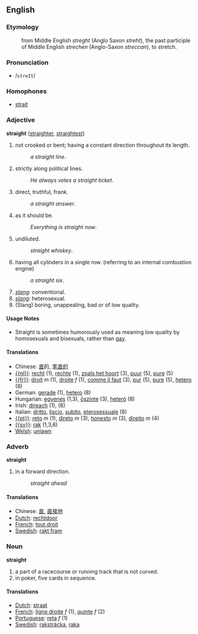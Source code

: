 ==English==

===Etymology===
:from Middle English ''streght'' (Anglo Saxon ''streht''), the past participle of Middle English ''strechen'' (Anglo-Saxon ''streccan''), to stretch.

===Pronunciation===
*/<tt>streIt</tt>/

===Homophones===
*[[strait]]

===Adjective===
'''straight''' ([[straighter]], [[straightest]])
#not crooked or bent; having a constant direction throughout its length.
#:''a straight line''.
#strictly along political lines.
#:''He always votes a straight ticket''.
#direct, truthful, frank.
#:''a straight answer''.
#as it should be.
#:''Everything is straight now''.
#undiluted.
#:''straight whiskey''.
#having all cylinders in a single row. (referring to an internal combustion engine)
#:''a straight six''.
#''[[slang]]'': conventional.
#''[[slang]]'': heterosexual.
#(Slang) boring, unappealing, bad or of low quality.

====Usage Notes====
*Straight is sometimes humorously used as meaning low quality by homosexuals and bisexuals, rather than [[gay]].

====Translations====
*Chinese: [[直]]的, [[笔直的]]
*[[{{nl}}]]: [[recht]] (1), [[rechte]] (1), [[zoals het hoort]] (3), [[puur]] (5), [[pure]] (5)
*[[{{fr}}]]: [[droit]] ''m'' (1), [[droite]] ''f'' (1), [[comme il faut]] (3), [[pur]] (5), [[pure]] (5), [[hetero]] (8)
*German: [[gerade]] (1), [[hetero]] (8)
*Hungarian: [[egyenes]] (1,3), [[őszinte]] (3), [[heteró]] (8)
*Irish: [[díreach]] (1), (8)
*Italian: [[dritto]], [[liscio]], [[subito]], [[eterosessuale]] (8)
*[[{{pt}}]]: [[reto]] ''m'' (1), [[direto]] ''m'' (3), [[honesto]] ''m'' (3), [[direito]] ''m'' (4)
*[[{{sv}}]]: [[rak]] (1,3,6)
*[[Welsh]]: [[uniawn]]

===Adverb===
'''straight'''
#in a forward direction.
#:''straight ahead''

====Translations====
*Chinese: [[直]], [[直接地]]
*[[Dutch]]: [[rechtdoor]]
*[[French]]: [[tout droit]]
*[[Swedish]]: [[rakt fram]]

===Noun===
'''straight'''
#a part of a racecourse or running track that is not curved.
#in poker, five cards in sequence.

====Translations====
*[[Dutch]]: [[straat]]
*[[French]]: [[ligne droite]] ''f'' (1), [[quinte]] ''f'' (2)
*[[Portuguese]]: [[reta]] ''f'' (1)
*[[Swedish]]: [[raksträcka]], [[raka]]
